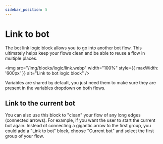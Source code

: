```yaml
---
sidebar_position: 5
---
```


# Link to bot

The bot link logic block allows you to go into another bot flow. This ultimately helps keep your flows clean and be able to reuse a flow in multiple places.

<img
  src="/img/blocks/logic/link.webp"
  width="100%"
  style={{ maxWidth: '600px' }}
  alt="Link to bot logic block"
/>

Variables are shared by default, you just need them to make sure they are present in the variables dropdown on both flows.

## Link to the current bot

You can also use this block to "clean" your flow of any long edges (connected arrows). For example, if you want the user to start the current bot again. Instead of connecting a gigantic arrow to the first group, you could add a "Link to bot" block, choose "Current bot" and select the first group of your flow.
